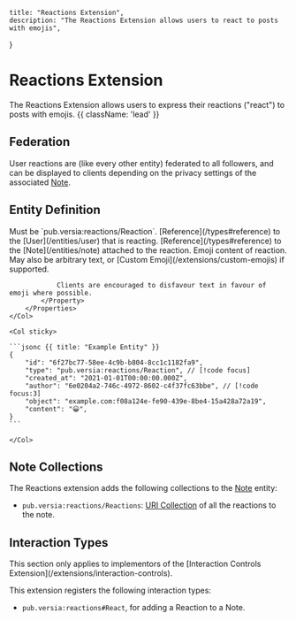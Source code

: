     title: "Reactions Extension",
    description: "The Reactions Extension allows users to react to posts with emojis",
}

# Reactions Extension

The Reactions Extension allows users to express their reactions ("react") to posts with emojis. {{ className: 'lead' }}

## Federation

User reactions are (like every other entity) federated to all followers, and can be displayed to clients depending on the privacy settings of the associated [Note](/entities/note).

## Entity Definition

<Row>
    <Col>
        <Properties name="Reaction">
            <Property name="type" type="string" required>
                Must be `pub.versia:reactions/Reaction`.
            </Property>
            <Property name="author" type="Reference" required typeLink="/types#reference">
                [Reference](/types#reference) to the [User](/entities/user) that is reacting.
            </Property>
            <Property name="object" type="Reference" required typeLink="/types#reference">
                [Reference](/types#reference) to the [Note](/entities/note) attached to the reaction.
            </Property>
            <Property name="content" type="string" required>
                Emoji content of reaction. May also be arbitrary text, or [Custom Emoji](/extensions/custom-emojis) if supported.

                Clients are encouraged to disfavour text in favour of emoji where possible.
            </Property>
        </Properties>
    </Col>

    <Col sticky>

    ```jsonc {{ title: "Example Entity" }}
    {
        "id": "6f27bc77-58ee-4c9b-b804-8cc1c1182fa9",
        "type": "pub.versia:reactions/Reaction", // [!code focus]
        "created_at": "2021-01-01T00:00:00.000Z",
        "author": "6e0204a2-746c-4972-8602-c4f37fc63bbe", // [!code focus:3]
        "object": "example.com:f08a124e-fe90-439e-8be4-15a428a72a19",
        "content": "😀",
    }
    ```
    
    </Col>
</Row>

## Note Collections

The Reactions extension adds the following collections to the [Note](/entities/note) entity:

- `pub.versia:reactions/Reactions`: [URI Collection](/structures/collection#uri-collection) of all the reactions to the note.

## Interaction Types

<Note>
    This section only applies to implementors of the [Interaction Controls Extension](/extensions/interaction-controls).
</Note>

This extension registers the following interaction types:
- `pub.versia:reactions#React`, for adding a Reaction to a Note.
